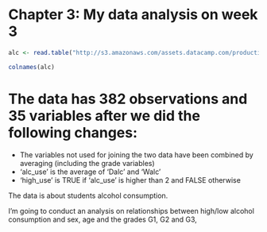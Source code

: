 # Chapter 3: My data analysis on week 3

```r
alc <- read.table("http://s3.amazonaws.com/assets.datacamp.com/production/course_2218/datasets/alc.txt ", header=T, sep=",")

colnames(alc)

```
# The data has 382 observations and 35 variables after we did the following changes:
 - The variables not used for joining the two data have been combined by averaging  (including the grade variables)
 - 'alc_use' is the average of 'Dalc' and 'Walc'
 - 'high_use' is TRUE if 'alc_use' is higher than 2 and FALSE otherwise

The data is about students alcohol consumption. 

I'm going to conduct an analysis on relationships between high/low alcohol consumption and sex, age and the grades G1, G2 and G3,